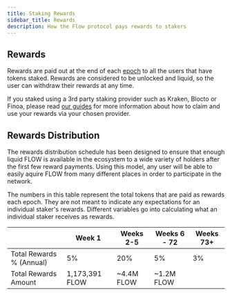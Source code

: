 ```yaml
---
title: Staking Rewards
sidebar_title: Rewards
description: How the Flow protocol pays rewards to stakers
---
```


## Rewards

Rewards are paid out at the end of each [epoch](/staking/#epochs) to all the users that have tokens staked.
Rewards are considered to be unlocked and liquid, so the user can withdraw their rewards
at any time.

If you staked using a 3rd party staking provider such as Kraken, Blocto or Finoa, please read [our guides](/staking/custody-providers/) for more information about how
to claim and use your rewards via your chosen provider.

## Rewards Distribution

The rewards distribution schedule has been designed to ensure that enough liquid FLOW
is available in the ecosystem to a wide variety of holders after the first few reward payments.
Using this model, any user will be able to easily aquire FLOW from many different places
in order to participate in the network.

The numbers in this table represent the total tokens that are paid as rewards each epoch.
They are not meant to indicate any expectations for an individual staker's rewards.
Different variables go into calculating what an individual staker receives as rewards.

|                           | Week 1         | Weeks 2-5  | Weeks 6 - 72  | Weeks 73+ |
| ------------------------- | -------------- | ---------- | ------------- | ---------- |
| Total Rewards % (Annual)  | 5%             | 20%        | 5%            | 3%         |
| Total Rewards Amount      | 1,173,391 FLOW | ~4.4M FLOW | ~1.2M FLOW    | 


